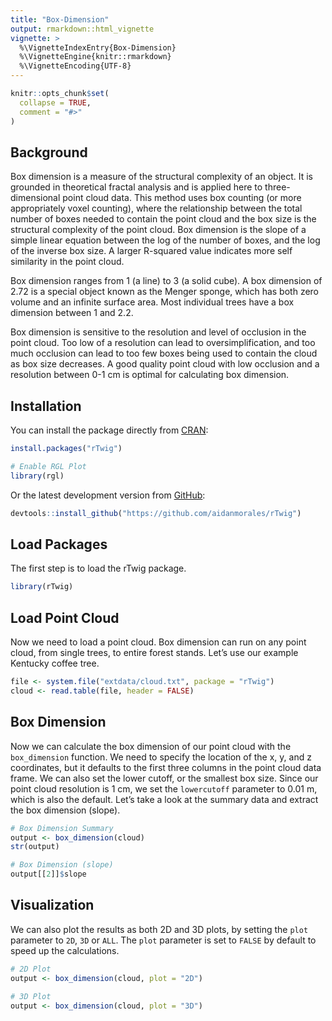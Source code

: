 ```yaml
---
title: "Box-Dimension"
output: rmarkdown::html_vignette
vignette: >
  %\VignetteIndexEntry{Box-Dimension}
  %\VignetteEngine{knitr::rmarkdown}
  %\VignetteEncoding{UTF-8}
---
```


```r
knitr::opts_chunk$set(
  collapse = TRUE,
  comment = "#>"
)
```

## Background 
Box dimension is a measure of the structural complexity of an object. It is grounded in theoretical fractal analysis and is applied here to three-dimensional point cloud data. This method uses box counting (or more appropriately voxel counting), where the relationship between the total number of boxes needed to contain the point cloud and the box size is the structural complexity of the point cloud. Box dimension is the slope of a simple linear equation between the log of the number of boxes, and the log of the inverse box size. A larger R-squared value indicates more self similarity in the point cloud. 

Box dimension ranges from 1 (a line) to 3 (a solid cube). A box dimension of 2.72 is a special object known as the Menger sponge, which has both zero volume and an infinite surface area. Most individual trees have a box dimension between 1 and 2.2. 

Box dimension is sensitive to the resolution and level of occlusion in the point cloud. Too low of a resolution can lead to oversimplification, and too much occlusion can lead to too few boxes being used to contain the cloud as box size decreases. A good quality point cloud with low occlusion and a resolution between 0-1 cm is optimal for calculating box dimension. 

## Installation

You can install the package directly from [CRAN](https://CRAN.R-project.org):

```r
install.packages("rTwig")
```

```r
# Enable RGL Plot
library(rgl)
```

Or the latest development version from [GitHub](https://github.com/):

```r
devtools::install_github("https://github.com/aidanmorales/rTwig")
```

## Load Packages

The first step is to load the rTwig package.

```r
library(rTwig)
```

## Load Point Cloud

Now we need to load a point cloud. Box dimension can run on any point cloud, from single trees, to entire forest stands. Let's use our example Kentucky coffee tree.

```r
file <- system.file("extdata/cloud.txt", package = "rTwig")
cloud <- read.table(file, header = FALSE)
```

## Box Dimension
Now we can calculate the box dimension of our point cloud with the `box_dimension` function. We need to specify the location of the x, y, and z coordinates, but it defaults to the first three columns in the point cloud data frame. We can also set the lower cutoff, or the smallest box size. Since our point cloud resolution is 1 cm, we set the `lowercutoff` parameter to 0.01 m, which is also the default. Let's take a look at the summary data and extract the box dimension (slope). 

```r
# Box Dimension Summary
output <- box_dimension(cloud)
str(output)

# Box Dimension (slope)
output[[2]]$slope
```


## Visualization
We can also plot the results as both 2D and 3D plots, by setting the `plot` parameter to `2D`, `3D` or `ALL`. The `plot` parameter is set to `FALSE` by default to speed up the calculations. 

```r
# 2D Plot
output <- box_dimension(cloud, plot = "2D")
```

```r
# 3D Plot
output <- box_dimension(cloud, plot = "3D")
```
